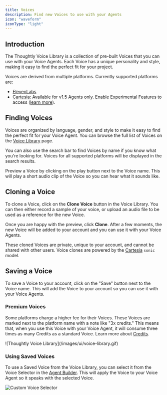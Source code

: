 ```yaml
---
title: Voices
description: Find new Voices to use with your Agents
icon: "waveform"
iconType: "light"
---
```



## Introduction

The Thoughtly Voice Library is a collection of pre-built Voices that you can use with your Voice Agents. Each Voice has a unique personality and style, making it easy to find the perfect fit for your project.

Voices are derived from multiple platforms. Currently supported platforms are:

- [ElevenLabs](https://elevenlabs.com)
- [Cartesia](https://cartesia.ai): Available for v1.5 Agents only. Enable Experimental Features to access ([learn more](/company/changelog#february-2025)).

## Finding Voices

Voices are organized by language, gender, and style to make it easy to find the perfect fit for your Voice Agent. You can browse the full list of Voices on the [Voice Library](https://app.thoughtly.com/voice) page.

You can also use the search bar to find Voices by name if you know what you're looking for. Voices for all supported platforms will be displayed in the search results.

Preview a Voice by clicking on the play button next to the Voice name. This will play a short audio clip of the Voice so you can hear what it sounds like.

## Cloning a Voice

To clone a Voice, click on the **Clone Voice** button in the Voice Library. You can then either record a sample of your voice, or upload an audio file to be used as a reference for the new Voice.

Once you are happy with the preview, click **Clone**. After a few moments, the new Voice will be added to your account and you can use it with your Voice Agents.

These cloned Voices are private, unique to your account, and cannot be shared with other users. Voice clones are powered by the [Cartesia](https://cartesia.ai) `sonic` model.

<ArcadeEmbed code="MaOO9bPhyHAP5ZdOq8Gt"/>

## Saving a Voice

To save a Voice to your account, click on the "Save" button next to the Voice name. This will add the Voice to your account so you can use it with your Voice Agents.

### Premium Voices

Some platforms charge a higher fee for their Voices. These Voices are marked next to the platform name with a note like "3x credits." This means that, when you use this Voice with your Voice Agent, it will consume three times as many Credits as a standard Voice. Learn more about [Credits](/platform/billing).

<Frame>
    ![Thoughtly Voice Library](/images/ui/voice-library.gif)
</Frame>

### Using Saved Voices

To use a Saved Voice from the Voice Library, you can select it from the Voice Selector in the [Agent Builder](/build/agent-builder/configuration). This will apply the Voice to your Voice Agent so it speaks with the selected Voice.

![Custom Voice Selector](/images/ui/custom-voice-selector.gif)
